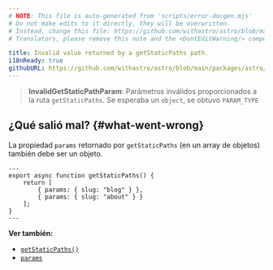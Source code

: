 ```yaml
---
# NOTE: This file is auto-generated from 'scripts/error-docgen.mjs'
# Do not make edits to it directly, they will be overwritten.
# Instead, change this file: https://github.com/withastro/astro/blob/main/packages/astro/src/core/errors/errors-data.ts
# Translators, please remove this note and the <DontEditWarning/> component.

title: Invalid value returned by a getStaticPaths path.
i18nReady: true
githubURL: https://github.com/withastro/astro/blob/main/packages/astro/src/core/errors/errors-data.ts
---
```


> **InvalidGetStaticPathParam**: Parámetros inválidos proporcionados a la ruta `getStaticPaths`. Se esperaba un `object`, se obtuvo `PARAM_TYPE`

## ¿Qué salió mal? \{#what-went-wrong\}

La propiedad `params` retornado por `getStaticPaths` (en un array de objetos) también debe ser un objeto.

```astro title="pages/blog/[id].astro"
---
export async function getStaticPaths() {
	return [
		{ params: { slug: "blog" } },
		{ params: { slug: "about" } }
	];
}
---
```

**Ver también:**

-  [`getStaticPaths()`](/es/reference/api-reference/#getstaticpaths)
-  [`params`](/es/reference/api-reference/#params)
